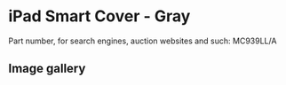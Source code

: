 
# iPad Smart Cover - Gray

Part number, for search engines, auction websites and such: MC939LL/A

## Image gallery

<div style={{ width: '100%', maxWidth: '768px' }}>
<GalleryComponent
    images={[
      {
        original: "/everysource/MC939.webp",
        thumbnail: "/everypreview/MC939.webp",
      },
      {
        original: "/everysource/MC939_AV1_BLACK.webp",
        thumbnail: "/everypreview/MC939_AV1_BLACK.webp",
      },
      {
        original: "/everysource/MC939_AV1_WHITE.webp",
        thumbnail: "/everypreview/MC939_AV1_WHITE.webp",
      },
      {
        original: "/everysource/MC939_AV2_BLACK.webp",
        thumbnail: "/everypreview/MC939_AV2_BLACK.webp",
      },
      {
        original: "/everysource/MC939_AV2_WHITE.webp",
        thumbnail: "/everypreview/MC939_AV2_WHITE.webp",
      },
      {
        original: "/everysource/MC939_AV3_BLACK.webp",
        thumbnail: "/everypreview/MC939_AV3_BLACK.webp",
      },
      {
        original: "/everysource/MC939_AV3_WHITE.webp",
        thumbnail: "/everypreview/MC939_AV3_WHITE.webp",
      },
      {
        original: "/everysource/MC939_AV4_BLACK.webp",
        thumbnail: "/everypreview/MC939_AV4_BLACK.webp",
      },
      {
        original: "/everysource/MC939_AV4_WHITE.webp",
        thumbnail: "/everypreview/MC939_AV4_WHITE.webp",
      },
      {
        original: "/everysource/MC939_AV5.webp",
        thumbnail: "/everypreview/MC939_AV5.webp",
      }
    ]}
  />
</div>